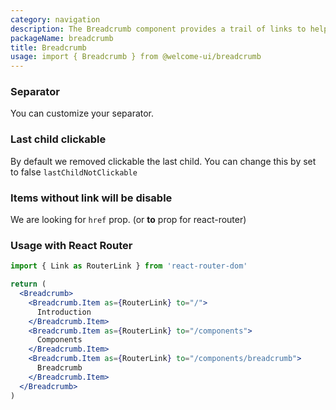 ```yaml
---
category: navigation
description: The Breadcrumb component provides a trail of links to help users understand their location within the application's hierarchy and navigate back to previous pages. It enhances user experience by improving navigation and context within complex interfaces.
packageName: breadcrumb
title: Breadcrumb
usage: import { Breadcrumb } from @welcome-ui/breadcrumb
---
```


### Separator

You can customize your separator.

<div data-playground="separator.tsx" data-component="Breadcrumb"></div>

### Last child clickable

By default we removed clickable the last child. You can change this by set to false `lastChildNotClickable`

<div data-playground="last-child.tsx" data-component="Breadcrumb"></div>

### Items without link will be disable

We are looking for `href` prop. (or **to** prop for react-router)

<div data-playground="child-disabled.tsx" data-component="Breadcrumb"></div>

### Usage with React Router

```jsx
import { Link as RouterLink } from 'react-router-dom'

return (
  <Breadcrumb>
    <Breadcrumb.Item as={RouterLink} to="/">
      Introduction
    </Breadcrumb.Item>
    <Breadcrumb.Item as={RouterLink} to="/components">
      Components
    </Breadcrumb.Item>
    <Breadcrumb.Item as={RouterLink} to="/components/breadcrumb">
      Breadcrumb
    </Breadcrumb.Item>
  </Breadcrumb>
)
```
